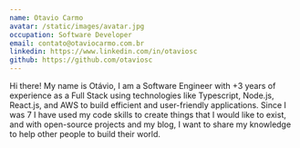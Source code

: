 ```yaml
---
name: Otavio Carmo
avatar: /static/images/avatar.jpg
occupation: Software Developer
email: contato@otaviocarmo.com.br
linkedin: https://www.linkedin.com/in/otaviosc
github: https://github.com/otaviosc
---
```


Hi there! My name is Otávio, I am a Software Engineer with +3 years of experience as a Full Stack using technologies like Typescript, Node.js, React.js, and AWS to build efficient and user-friendly applications.
Since I was 7 I have used my code skills to create things that I would like to exist, and with open-source projects and my blog, I want to share my knowledge to help other people to build their world.


